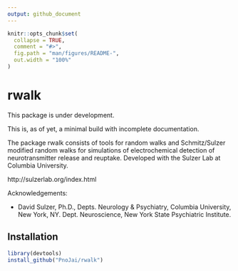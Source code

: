 ```yaml
---
output: github_document
---
```


<!-- README.md is generated from README.Rmd. Please edit that file -->

```r
knitr::opts_chunk$set(
  collapse = TRUE,
  comment = "#>",
  fig.path = "man/figures/README-",
  out.width = "100%"
)
```
# rwalk

This package is under development.

This is, as of yet, a minimal build with incomplete documentation.

The package rwalk consists of tools for random walks and Schmitz/Sulzer modified random walks for simulations of electrochemical detection of neurotransmitter release and reuptake. Developed with the Sulzer Lab at Columbia University.

http://sulzerlab.org/index.html

Acknowledgements:

* David Sulzer, Ph.D., Depts. Neurology & Psychiatry, Columbia University, New York, NY. Dept. Neuroscience, New York State Psychiatric Institute.

## Installation

``` r
library(devtools)
install_github("PnoJai/rwalk")
```
